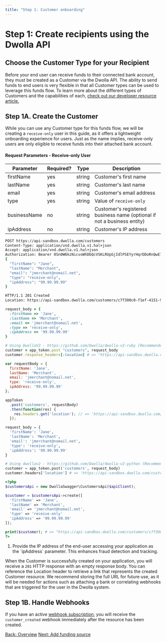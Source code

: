 ```yaml
---
title: "Step 1: Customer onboarding"
---
```


# Step 1: Create recipients using the Dwolla API

## Choose the Customer Type for your Recipient

Before your end user can receive funds to their connected bank account, they must be created as a Customer via the Dwolla API. The ability to send funds to end users is very flexible in that all Customer types can be used to leverage this funds flow. To learn more about the different types of Customers and the capabilities of each, [check out our developer resource article.](https://developers.dwolla.com/articles/customers)

## Step 1A. Create the Customer

While you can use any Customer type for this funds flow, we will be creating a `receive-only` user in this guide, as it offers a lightweight onboarding experience for users. Just as the name implies, receive-only users are only eligible to receive funds into their attached bank account.

#### Request Parameters - Receive-only User

| Parameter     | Required? | Type   | Description              |
|---------------|-----------|--------|--------------------------|
| firstName     | yes       | string | Customer's first name    |
| lastName      | yes       | string | Customer's last name     |
| email         | yes       | string | Customer's email address |
| type          | yes       | string | Value of `receive-only`  |
| businessName  | no        | string | Customer's registered business name (optional if not a business entity) |
| ipAddress     | no        | string | Customer's IP address    |

```bash
POST https://api-sandbox.dwolla.com/customers
Content-Type: application/vnd.dwolla.v1.hal+json
Accept: application/vnd.dwolla.v1.hal+json
Authorization: Bearer 0Sn0W6kzNicvoWhDbQcVSKLRUpGjIdlPSEYyrHqrDDoRnQwE7Q
{
  "firstName": "Jane",
  "lastName": "Merchant",
  "email": "jmerchant@nomail.net",
  "type": "receive-only",
  "ipAddress": "99.99.99.99"
}

HTTP/1.1 201 Created
Location: https://api-sandbox.dwolla.com/customers/c7f300c0-f1ef-4151-9bbe-005005aa3747
```

```ruby
request_body = {
  :firstName => 'Jane',
  :lastName => 'Merchant',
  :email => 'jmerchant@nomail.net',
  :type => 'receive-only',
  :ipAddress => '99.99.99.99'
}

# Using DwollaV2 - https://github.com/Dwolla/dwolla-v2-ruby (Recommended)
customer = app_token.post "customers", request_body
customer.response_headers[:location] # => "https://api-sandbox.dwolla.com/customers/c7f300c0-f1ef-4151-9bbe-005005aa3747"
```

```javascript
var requestBody = {
  firstName: 'Jane',
  lastName: 'Merchant',
  email: 'jmerchant@nomail.net',
  type: 'receive-only',
  ipAddress: '99.99.99.99'
};

appToken
  .post('customers', requestBody)
  .then(function(res) {
    res.headers.get('location'); // => 'https://api-sandbox.dwolla.com/customers/c7f300c0-f1ef-4151-9bbe-005005aa3747'
  });
```

```python
request_body = {
  'firstName': 'Jane',
  'lastName': 'Merchant',
  'email': 'jmerchant@nomail.net',
  'type': 'receive-only',
  'ipAddress': '99.99.99.99'
}

# Using dwollav2 - https://github.com/Dwolla/dwolla-v2-python (Recommended)
customer = app_token.post('customers', request_body)
customer.headers['location'] # => 'https://api-sandbox.dwolla.com/customers/c7f300c0-f1ef-4151-9bbe-005005aa3747'
```

```php
<?php
$customersApi = new DwollaSwagger\CustomersApi($apiClient);

$customer = $customersApi->create([
  'firstName' => 'Jane',
  'lastName' => 'Merchant',
  'email' => 'jmerchant@nomail.net',
  'type' => 'receive-only'
  'ipAddress' => '99.99.99.99'
]);

print($customer); # => "https://api-sandbox.dwolla.com/customers/c7f300c0-f1ef-4151-9bbe-005005aa3747"
?>
```

<ol class = "alerts">
    <li class="alert icon-alert-alert">
      Provide the IP address of the end-user accessing your application as the `ipAddress` parameter. This enhances fraud detection and tracking.
    </li>
</ol>

When the Customer is successfully created on your application, you will receive a `201` HTTP response with an empty response body. You can reference the Location header to retrieve a link that represents the created Customer resource. We recommend storing the full URL for future use, as it will be needed for actions such as attaching a bank or correlating webhooks that are triggered for the user in the Dwolla system.

## Step 1B. Handle Webhooks

If you have an active [webhook subscription](https://developers.dwolla.com/guides/webhooks/create-subscription/subscribe-to-webhooks), you will receive the `customer_created` webhook immediately after the resource has been created.

<nav class="pager-nav">
    <a href="./">Back: Overview</a>
    <a href="create-funding-source.html">Next: Add funding source</a>
</nav>
